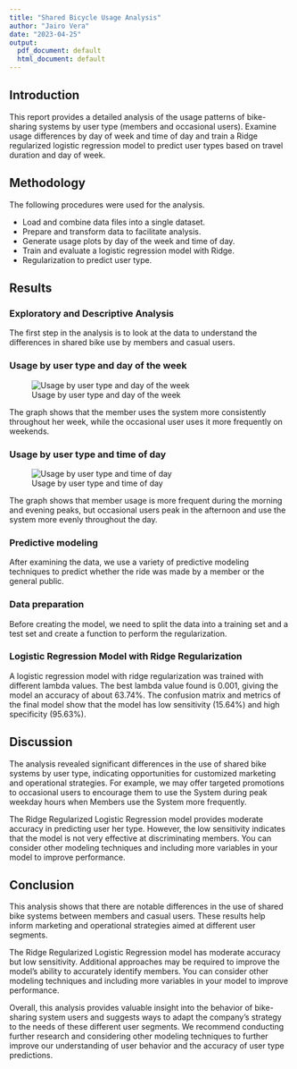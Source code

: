 ---
title: "Shared Bicycle Usage Analysis"
author: "Jairo Vera"
date: "2023-04-25"
output:
  pdf_document: default
  html_document: default
---

## Introduction

This report provides a detailed analysis of the usage patterns of bike-sharing systems by user type (members and occasional users). Examine usage differences by day of week and time of day and train a Ridge regularized logistic regression model to predict user types based on travel duration and day of week.

## Methodology

The following procedures were used for the analysis.

-   Load and combine data files into a single dataset.
-   Prepare and transform data to facilitate analysis.
-   Generate usage plots by day of the week and time of day.
-   Train and evaluate a logistic regression model with Ridge.
-   Regularization to predict user type.

## Results

### Exploratory and Descriptive Analysis

The first step in the analysis is to look at the data to understand the differences in shared bike use by members and casual users.

### Usage by user type and day of the week

![Usage by user type and day of the week](usage_by_day_plot.png)

The graph shows that the member uses the system more consistently throughout her week, while the occasional user uses it more frequently on weekends.

### Usage by user type and time of day

![Usage by user type and time of day](usage_by_hour_plot.png)

The graph shows that member usage is more frequent during the morning and evening peaks, but occasional users peak in the afternoon and use the system more evenly throughout the day.

### Predictive modeling

After examining the data, we use a variety of predictive modeling techniques to predict whether the ride was made by a member or the general public.

### Data preparation

Before creating the model, we need to split the data into a training set and a test set and create a function to perform the regularization.

### Logistic Regression Model with Ridge Regularization

A logistic regression model with ridge regularization was trained with different lambda values. The best lambda value found is 0.001, giving the model an accuracy of about 63.74%. The confusion matrix and metrics of the final model show that the model has low sensitivity (15.64%) and high specificity (95.63%).

## Discussion

The analysis revealed significant differences in the use of shared bike systems by user type, indicating opportunities for customized marketing and operational strategies. For example, we may offer targeted promotions to occasional users to encourage them to use the System during peak weekday hours when Members use the System more frequently.

The Ridge Regularized Logistic Regression model provides moderate accuracy in predicting user her type. However, the low sensitivity indicates that the model is not very effective at discriminating members. You can consider other modeling techniques and including more variables in your model to improve performance.

## Conclusion

This analysis shows that there are notable differences in the use of shared bike systems between members and casual users. These results help inform marketing and operational strategies aimed at different user segments.

The Ridge Regularized Logistic Regression model has moderate accuracy but low sensitivity. Additional approaches may be required to improve the model's ability to accurately identify members. You can consider other modeling techniques and including more variables in your model to improve performance.

Overall, this analysis provides valuable insight into the behavior of bike-sharing system users and suggests ways to adapt the company's strategy to the needs of these different user segments. We recommend conducting further research and considering other modeling techniques to further improve our understanding of user behavior and the accuracy of user type predictions.

